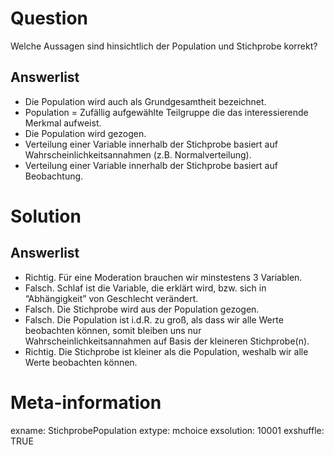 Question
========
Welche Aussagen sind hinsichtlich der Population und Stichprobe korrekt?

Answerlist
----------
* Die Population wird auch als Grundgesamtheit bezeichnet.
* Population = Zufällig aufgewählte Teilgruppe die das interessierende Merkmal aufweist.
* Die Population wird gezogen.
* Verteilung einer Variable innerhalb der Stichprobe basiert auf Wahrscheinlichkeitsannahmen (z.B. Normalverteilung).
* Verteilung einer Variable innerhalb der Stichprobe basiert auf Beobachtung.


Solution
========

Answerlist
----------
* Richtig. Für eine Moderation brauchen wir minstestens 3 Variablen.
* Falsch. Schlaf ist die Variable, die erklärt wird, bzw. sich in "Abhängigkeit" von Geschlecht verändert.
* Falsch. Die Stichprobe wird aus der Population gezogen.
* Falsch. Die Population ist i.d.R. zu groß, als dass wir alle Werte beobachten können, somit bleiben uns nur Wahrscheinlichkeitsannahmen auf Basis der kleineren Stichprobe(n).
* Richtig. Die Stichprobe ist kleiner als die Population, weshalb wir alle Werte beobachten können.


Meta-information
================
exname: StichprobePopulation
extype: mchoice 
exsolution: 10001
exshuffle: TRUE
